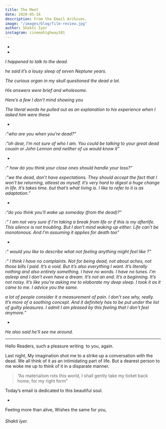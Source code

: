 ```yaml
---
title: The Meet
date: 2020-05-16
description: From the Email Archives.
image: "/images/blog/film-review.jpg"
author: Shakti Iyer
instagram: cinemahighway101
---
```


-
-

_I happened to talk to the dead._

_he said it’s a lousy sleep of seven Neptune years._

_The curious organ in my skull questioned the dead a lot._

_His answers were brief and wholesome._

_Here’s a few I don’t mind showing you_

_The literal words he pulled out as an explanation to his experience when I asked him were these_

-

_:”who are you when you’re dead?”_

_:”oh dear, I’m not sure of who I am. You could be talking to your great dead cousin or John Lennon and neither of us would know it”_

-

_:” how do you think your close ones should handle your loss?”_

_:”we the dead, don’t have expectations. They should accept the fact that I won’t be returning, atleast as myself. it’s very hard to digest a huge change in life. It’s takes time. but that’s what living is. I like to refer to it is as adaptation.”_

-

_:”do you think you’ll wake up someday (from the dead)?”_

_:” I am not very sure if I’m taking a break from life or if this is my afterlife. This silence is not troubling. But I don’t mind waking up either. Life can’t be monotonous. And I’m assuming it applies for death too”_

-

_:” would you like to describe what not feeling anything might feel like ?”_

_:” I think I have no complaints. Not for being dead, not about aches, not those bills I paid. It’s a void. But it’s also everything I want. It’s literally nothing and also entirely something. I have no words. I have no tunes. I’m asleep and I don’t even have a dream. It’s not an end. It’s a beginning. It’s not noisy. It’s like you’re asking me to elaborate my deep sleep. I took it as it came to me. I advice you the same._

_a lot of people consider it a measurement of pain. I don’t see why, really. It’s more of a soothing concept. And it definitely has to be put under the list of guilty pleasures. I admit I am pleased by this feeling that I don’t feel anymore.”_

-

_He also said he’ll see me around._

---

Hello Readers, such a pleasure writing  to you, again.

Last night, My imagination shot me to a strike up a conversation with the dead. We all think of it as an intimidating part of life. But a dearest person to me woke me up to think of it in a disparate manner.

> “As materialism rots this world, I shall gently take my ticket back home, for my right form”

Today’s email is dedicated to this beautiful soul. &#xA;

-

Feeling more than alive,
Wishes the same for you,

###### _Shakti Iyer._
